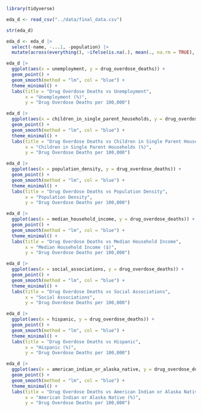 ```r
library(tidyverse)
```



```r
eda_d <- read_csv("../data/final_data.csv")

str(eda_d)

eda_d <- eda_d |> 
  select(-name, -...1, -population) |> 
  mutate(across(everything(), ~ifelse(is.na(.), mean(., na.rm = TRUE), .)))
```



```r
eda_d |> 
  ggplot(aes(x = unemployment, y = drug_overdose_deaths)) +
  geom_point() +
  geom_smooth(method = "lm", col = "blue") +
  theme_minimal() +
  labs(title = "Drug Overdose Deaths vs Unemployment",
       x = "Unemployment (%)",
       y = "Drug Overdose Deaths per 100,000")

eda_d |> 
  ggplot(aes(x = children_in_single_parent_households, y = drug_overdose_deaths)) +
  geom_point() +
  geom_smooth(method = "lm", col = "blue") +
  theme_minimal() +
  labs(title = "Drug Overdose Deaths vs Children in Single Parent Households",
       x = "Children in Single Parent Households (%)",
       y = "Drug Overdose Deaths per 100,000")

eda_d |> 
  ggplot(aes(x = population_density, y = drug_overdose_deaths)) +
  geom_point() +
  geom_smooth(method = "lm", col = "blue") +
  theme_minimal() +
  labs(title = "Drug Overdose Deaths vs Population Density",
       x = "Population Density",
       y = "Drug Overdose Deaths per 100,000")

eda_d |> 
  ggplot(aes(x = median_household_income, y = drug_overdose_deaths)) +
  geom_point() +
  geom_smooth(method = "lm", col = "blue") +
  theme_minimal() +
  labs(title = "Drug Overdose Deaths vs Median Household Income",
       x = "Median Household Income ($)",
       y = "Drug Overdose Deaths per 100,000")

eda_d |> 
  ggplot(aes(x = social_associations, y = drug_overdose_deaths)) +
  geom_point() +
  geom_smooth(method = "lm", col = "blue") +
  theme_minimal() +
  labs(title = "Drug Overdose Deaths vs Social Associations",
       x = "Social Associations",
       y = "Drug Overdose Deaths per 100,000")

eda_d |> 
  ggplot(aes(x = hispanic, y = drug_overdose_deaths)) +
  geom_point() +
  geom_smooth(method = "lm", col = "blue") +
  theme_minimal() +
  labs(title = "Drug Overdose Deaths vs Hispanic",
       x = "Hispanic (%)",
       y = "Drug Overdose Deaths per 100,000") 

eda_d |> 
  ggplot(aes(x = american_indian_or_alaska_native, y = drug_overdose_deaths)) +
  geom_point() +
  geom_smooth(method = "lm", col = "blue") +
  theme_minimal() +
  labs(title = "Drug Overdose Deaths vs American Indian or Alaska Native",
       x = "American Indian or Alaska Native (%)",
       y = "Drug Overdose Deaths per 100,000")
```

